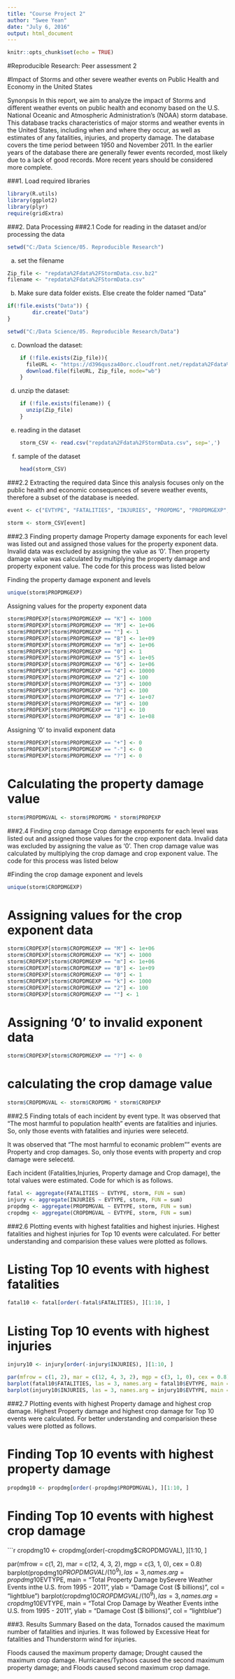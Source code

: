 ---
title: "Course Project 2"
author: "Swee Yean"
date: "July 6, 2016"
output: html_document
---

```{r setup, include=FALSE}
knitr::opts_chunk$set(echo = TRUE)
```

#Reproducible Research: Peer assessment 2

#Impact of Storms and other severe weather events on Public Health and Economy in the United States

Synonpsis
In this report, we aim to analyze the impact of Storms and different weather events on public health and economy based on the U.S. National Oceanic and Atmospheric Administration's (NOAA) storm database. This database tracks characteristics of major storms and weather events in the United States, including when and where they occur, as well as estimates of any fatalities, injuries, and property damage. 
The database covers the time period between 1950 and November 2011. In the earlier years of the database there are generally fewer events recorded, most likely due to a lack of good records. More recent years should be considered more complete.

###1. Load required libraries
```{r}
library(R.utils)
library(ggplot2)
library(plyr)
require(gridExtra)
```

###2. Data Processing 
###2.1 Code for reading in the dataset and/or processing the data
```{r}
setwd("C:/Data Science/05. Reproducible Research")
```

a. set the filename
```{r}
Zip_file <- "repdata%2Fdata%2FStormData.csv.bz2"
filename <- "repdata%2Fdata%2FStormData.csv"
```

b. Make sure data folder exists. Else create the folder named "Data"
```{r}
if(!file.exists("Data")) { 
        dir.create("Data")
}
```	   

```{r}	   
setwd("C:/Data Science/05. Reproducible Research/Data")
```
   
c. Download the dataset:
```{r}
	if (!file.exists(Zip_file)){
	  fileURL <- "https://d396qusza40orc.cloudfront.net/repdata%2Fdata%2FStormData.csv.bz2"
	  download.file(fileURL, Zip_file, mode="wb")
	}  
```

d. unzip the dataset:
```{r}
	if (!file.exists(filename)) {
	  unzip(Zip_file) 
	}
```
	 
e. reading in the dataset
```{r}
	storm_CSV <- read.csv("repdata%2Fdata%2FStormData.csv", sep=',')
```	

f. sample of the dataset
```{r}
	head(storm_CSV)
```

###2.2 Extracting the required data
Since this analysis focuses only on the public health and economic consequences of severe weather events, therefore a subset of the database is needed.
```{r}
event <- c("EVTYPE", "FATALITIES", "INJURIES", "PROPDMG", "PROPDMGEXP","CROPDMG", "CROPDMGEXP")
		
storm <- storm_CSV[event]
```

###2.3 Finding property damage
Property damage exponents for each level was listed out and assigned those values for the property exponent data. Invalid data was excluded by assigning the value as '0'. Then property damage value was calculated by multiplying the property damage and property exponent value. The code for this process was listed below
	
Finding the property damage exponent and levels
```{r}	
unique(storm$PROPDMGEXP)
```
		
Assigning values for the property exponent data 
```{r}
storm$PROPEXP[storm$PROPDMGEXP == "K"] <- 1000
storm$PROPEXP[storm$PROPDMGEXP == "M"] <- 1e+06
storm$PROPEXP[storm$PROPDMGEXP == ""] <- 1
storm$PROPEXP[storm$PROPDMGEXP == "B"] <- 1e+09
storm$PROPEXP[storm$PROPDMGEXP == "m"] <- 1e+06
storm$PROPEXP[storm$PROPDMGEXP == "0"] <- 1
storm$PROPEXP[storm$PROPDMGEXP == "5"] <- 1e+05
storm$PROPEXP[storm$PROPDMGEXP == "6"] <- 1e+06
storm$PROPEXP[storm$PROPDMGEXP == "4"] <- 10000
storm$PROPEXP[storm$PROPDMGEXP == "2"] <- 100
storm$PROPEXP[storm$PROPDMGEXP == "3"] <- 1000
storm$PROPEXP[storm$PROPDMGEXP == "h"] <- 100
storm$PROPEXP[storm$PROPDMGEXP == "7"] <- 1e+07
storm$PROPEXP[storm$PROPDMGEXP == "H"] <- 100
storm$PROPEXP[storm$PROPDMGEXP == "1"] <- 10
storm$PROPEXP[storm$PROPDMGEXP == "8"] <- 1e+08
```

Assigning '0' to invalid exponent data
```{r}
storm$PROPEXP[storm$PROPDMGEXP == "+"] <- 0
storm$PROPEXP[storm$PROPDMGEXP == "-"] <- 0
storm$PROPEXP[storm$PROPDMGEXP == "?"] <- 0
```

# Calculating the property damage value
```{r}
storm$PROPDMGVAL <- storm$PROPDMG * storm$PROPEXP
```
 
###2.4 Finding crop damage
Crop damage exponents for each level was listed out and assigned those values for the crop exponent data. Invalid data was excluded by assigning the value as '0'. Then crop damage value was calculated by multiplying the crop damage and crop exponent value. The code for this process was listed below

#Finding the crop damage exponent and levels
```{r}
unique(storm$CROPDMGEXP)
```

# Assigning values for the crop exponent data 
```{r}
storm$CROPEXP[storm$CROPDMGEXP == "M"] <- 1e+06
storm$CROPEXP[storm$CROPDMGEXP == "K"] <- 1000
storm$CROPEXP[storm$CROPDMGEXP == "m"] <- 1e+06
storm$CROPEXP[storm$CROPDMGEXP == "B"] <- 1e+09
storm$CROPEXP[storm$CROPDMGEXP == "0"] <- 1
storm$CROPEXP[storm$CROPDMGEXP == "k"] <- 1000
storm$CROPEXP[storm$CROPDMGEXP == "2"] <- 100
storm$CROPEXP[storm$CROPDMGEXP == ""] <- 1
```

# Assigning '0' to invalid exponent data
```{r}
storm$CROPEXP[storm$CROPDMGEXP == "?"] <- 0
```

# calculating the crop damage value
```{r}
storm$CROPDMGVAL <- storm$CROPDMG * storm$CROPEXP	
```

###2.5 Finding totals of each incident by event type.
It was observed that "The most harmful to population health" events are fatalities and injuries. So, only those events with fatalities and injuries were selecetd.

It was observed that "The most harmful to econamic problem"" events are Property and crop damages. So, only those events with property and crop damage were selecetd.

Each incident (Fatalities,Injuries, Property damage and Crop damage), the total values were estimated. Code for which is as follows.

```{r}
fatal <- aggregate(FATALITIES ~ EVTYPE, storm, FUN = sum)
injury <- aggregate(INJURIES ~ EVTYPE, storm, FUN = sum)
propdmg <- aggregate(PROPDMGVAL ~ EVTYPE, storm, FUN = sum)
cropdmg <- aggregate(CROPDMGVAL ~ EVTYPE, storm, FUN = sum)
```

###2.6 Plotting events with highest fatalities and highest injuries.
Highest fatalities and highest injuries for Top 10 events were calculated. For better understanding and comparision these values were plotted as follows.

# Listing Top 10 events with highest fatalities
```{r}
fatal10 <- fatal[order(-fatal$FATALITIES), ][1:10, ]
```

# Listing Top 10 events with highest injuries
```{r}
injury10 <- injury[order(-injury$INJURIES), ][1:10, ]

par(mfrow = c(1, 2), mar = c(12, 4, 3, 2), mgp = c(3, 1, 0), cex = 0.8)
barplot(fatal10$FATALITIES, las = 3, names.arg = fatal10$EVTYPE, main = "Total Fatalities by Severe Weather\n Events in the U.S.\n from 1995 - 2011", ylab = "Number of fatalities", col = "light blue")
barplot(injury10$INJURIES, las = 3, names.arg = injury10$EVTYPE, main = "Total Injuries by Severe Weather\n Events in the U.S.\n from 1995 - 2011", ylab = "Number of injuries", col = "light blue")	
```

###2.7 Plotting events with highest Property damage and highest crop damage.
Highest Property damage and highest crop damage for Top 10 events were calculated. For better understanding and comparision these values were plotted as follows.

# Finding Top 10 events with highest property damage
```{r}
propdmg10 <- propdmg[order(-propdmg$PROPDMGVAL), ][1:10, ]
```

# Finding Top 10 events with highest crop damage
```{r}
cropdmg10 <- cropdmg[order(-cropdmg$CROPDMGVAL), ][1:10, ]

par(mfrow = c(1, 2), mar = c(12, 4, 3, 2), mgp = c(3, 1, 0), cex = 0.8)
barplot(propdmg10$PROPDMGVAL/(10^9), las = 3, names.arg = propdmg10$EVTYPE, main = "Total Property Damage by\n Severe Weather Events in\n the U.S. from 1995 - 2011", ylab = "Damage Cost ($ billions)",  col = "lightblue")
barplot(cropdmg10$CROPDMGVAL/(10^9), las = 3, names.arg = cropdmg10$EVTYPE, main = "Total Crop Damage by \nSevere Weather Events in\n the U.S. from 1995 - 2011", ylab = "Damage Cost ($ billions)", col = "lightblue")

###3. Results Summary
Based on the data, Tornados caused the maximum number of fatalities and injuries. It was followed by Excessive Heat for fatalities and Thunderstorm wind for injuries.

Floods caused the maximum property damage; Drought caused the maximum crop damage.  Hurricanes/Typhoos caused the second maximum property damage; and Floods caused second maximum crop damage.		
